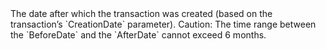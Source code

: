   

<ParamField body="AfterDate" type="timestamp" >     
The date after which the transaction was created (based on the transaction’s `CreationDate` parameter).  
Caution: The time range between the `BeforeDate` and the `AfterDate` cannot exceed 6 months. 
</ParamField>